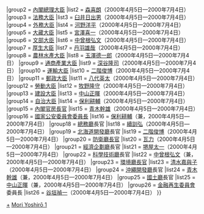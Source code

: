 {{Navbox
|name = 第一次森內閣
|title = [[第一次森內閣]]
|state = {{{state|collapsed}}}
|list1 = {{#ifeq:{{{1}}}|nocat||
{{Navbox with columns|child
|fullwidth = true
|colstyle = text-align: center; vertical-align: middle;
|oddcolstyle = background: #e9e9e9;
|evencolstyle = background: #f9f9f9;
|col1width = 20%
|col2width = 60%
|col3width = 20%
|col1 = [[小淵內閣]]<br /><small>（[[:Template:小淵內閣|模板]]）</small>
|col2 = （2000年4月5日—2000年7月4日）
|col3 = [[第二次森內閣]]<br /><small>（[[:Template:第二次森內閣|模板]]）</small>
}}
}}
|group2  = [[內閣總理大臣]]
|list2   = [[森喜朗]]（2000年4月5日—2000年7月4日）
|group3  = [[法務大臣]]
|list3   = [[臼井日出男]]（2000年4月5日—2000年7月4日）
|group4  = [[外務大臣 (日本)|外務大臣]]
|list4   = [[河野洋平]]（2000年4月5日—2000年7月4日） 
|group5  = [[大藏大臣]]
|list5   = [[宮澤喜一]]（2000年4月5日—2000年7月4日） 
|group6  = [[文部大臣]]
|list6   = [[中曾根弘文]]（2000年4月5日—2000年7月4日）
|group7  = [[厚生大臣]]
|list7   = [[丹羽雄哉]]（2000年4月5日—2000年7月4日） 
|group8  = [[農林水產大臣]]
|list8   = [[玉澤德一郎]]（2000年4月5日—2000年7月4日） 
|group9  = [[通商產業大臣]]
|list9   = [[深谷隆司]]（2000年4月5日—2000年7月4日） 
|group10  = [[運輸大臣]]
|list10   = [[二階俊博]]（2000年4月5日—2000年7月4日）
|group11  = [[郵政大臣]]
|list11   = [[八代英太]]（2000年4月5日—2000年7月4日） 
|group12  = [[勞動大臣]]
|list12   = [[牧野隆守]]（2000年4月5日—2000年7月4日） 
|group13  = [[建設大臣]]
|list13   = [[中山正暉]]（2000年4月5日—2000年7月4日）  
|group14  = [[自治大臣]]
|list14   = [[保利耕輔]]（2000年4月5日—2000年7月4日） 
|group15  = [[內閣官房長官]]
|list15   = [[青木幹雄]]（2000年4月5日—2000年7月4日）
|group16  = [[國家公安委員會委員長]]
|list16   = [[保利耕輔]]（兼，2000年4月5日—2000年7月4日）
|group18  = [[總務廳 (日本)|總務廳]]長官
|list18   = [[續訓弘]]（2000年4月5日—2000年7月4日）
|group19  = [[北海道開發廳]]長官
|list19   = [[二階俊博]]（2000年4月5日—2000年7月4日） 
|group20  = [[防衛廳長官]]
|list20   = [[瓦力 (政治人物)|瓦力]]（2000年4月5日—2000年7月4日）
|group21  = [[經濟企劃廳]]長官
|list21   = [[堺屋太一]]（2000年4月5日—2000年7月4日） 
|group22  = [[科學技術廳]]長官
|list22   = [[中曾根弘文]]（兼，2000年4月5日—2000年7月4日）
|group23  = [[環境廳長官]]
|list23   = [[清水嘉與子]]（2000年4月5日—2000年7月4日）
|group24  = [[沖繩開發廳]]長官
|list24   = [[青木幹雄]]（兼，2000年4月5日—2000年7月4日）
|group25  = [[國土廳]]長官
|list25   = [[中山正暉]]（兼，2000年4月5日—2000年7月4日） 
|group26  = [[金融再生委員會]]委員長
|list26   = [[谷垣禎一]]（2000年4月5日—2000年7月4日）
}}<noinclude>
[[Category:第一次森內閣閣僚|+]]
[[Category:日本內閣模板|Mori Yoshirō 1]]
</noinclude>